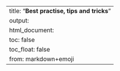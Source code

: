 ---
title: "**Best practise, tips and tricks**"
output:
  html_document:
    toc: false
    toc_float: false
from: markdown+emoji
---